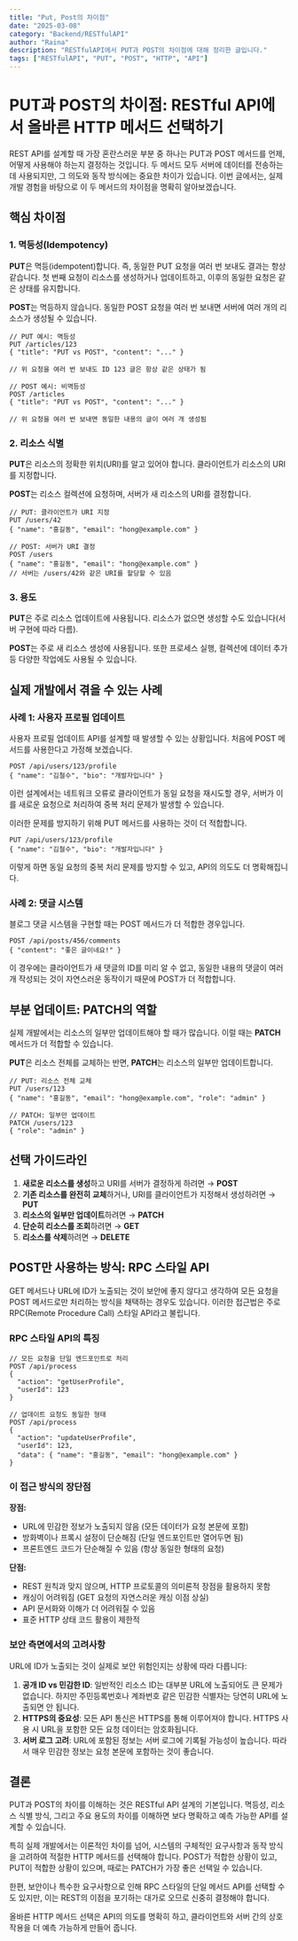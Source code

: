 ```yaml
---
title: "Put, Post의 차이점"
date: "2025-03-08"
category: "Backend/RESTfulAPI"
author: "Raina"
description: "RESTfulAPI에서 PUT과 POST의 차이점에 대해 정리한 글입니다."
tags: ["RESTfulAPI", "PUT", "POST", "HTTP", "API"]
---
```


# PUT과 POST의 차이점: RESTful API에서 올바른 HTTP 메서드 선택하기

REST API를 설계할 때 가장 혼란스러운 부분 중 하나는 PUT과 POST 메서드를 언제, 어떻게 사용해야 하는지 결정하는 것입니다. 두 메서드 모두 서버에 데이터를 전송하는 데 사용되지만, 그 의도와 동작 방식에는 중요한 차이가 있습니다. 이번 글에서는, 실제 개발 경험을 바탕으로 이 두 메서드의 차이점을 명확히 알아보겠습니다.

## 핵심 차이점

### 1. 멱등성(Idempotency)

**PUT**은 멱등(idempotent)합니다. 즉, 동일한 PUT 요청을 여러 번 보내도 결과는 항상 같습니다. 첫 번째 요청이 리소스를 생성하거나 업데이트하고, 이후의 동일한 요청은 같은 상태를 유지합니다.

**POST**는 멱등하지 않습니다. 동일한 POST 요청을 여러 번 보내면 서버에 여러 개의 리소스가 생성될 수 있습니다.

```
// PUT 예시: 멱등성
PUT /articles/123
{ "title": "PUT vs POST", "content": "..." }

// 위 요청을 여러 번 보내도 ID 123 글은 항상 같은 상태가 됨

// POST 예시: 비멱등성
POST /articles
{ "title": "PUT vs POST", "content": "..." }

// 위 요청을 여러 번 보내면 동일한 내용의 글이 여러 개 생성됨
```

### 2. 리소스 식별

**PUT**은 리소스의 정확한 위치(URI)를 알고 있어야 합니다. 클라이언트가 리소스의 URI를 지정합니다.

**POST**는 리소스 컬렉션에 요청하며, 서버가 새 리소스의 URI를 결정합니다.

```
// PUT: 클라이언트가 URI 지정
PUT /users/42
{ "name": "홍길동", "email": "hong@example.com" }

// POST: 서버가 URI 결정
POST /users
{ "name": "홍길동", "email": "hong@example.com" }
// 서버는 /users/42와 같은 URI를 할당할 수 있음
```

### 3. 용도

**PUT**은 주로 리소스 업데이트에 사용됩니다. 리소스가 없으면 생성할 수도 있습니다(서버 구현에 따라 다름).

**POST**는 주로 새 리소스 생성에 사용됩니다. 또한 프로세스 실행, 컬렉션에 데이터 추가 등 다양한 작업에도 사용될 수 있습니다.

## 실제 개발에서 겪을 수 있는 사례

### 사례 1: 사용자 프로필 업데이트

사용자 프로필 업데이트 API를 설계할 때 발생할 수 있는 상황입니다. 처음에 POST 메서드를 사용한다고 가정해 보겠습니다.

```
POST /api/users/123/profile
{ "name": "김철수", "bio": "개발자입니다" }
```

이런 설계에서는 네트워크 오류로 클라이언트가 동일 요청을 재시도할 경우, 서버가 이를 새로운 요청으로 처리하여 중복 처리 문제가 발생할 수 있습니다.

이러한 문제를 방지하기 위해 PUT 메서드를 사용하는 것이 더 적합합니다.

```
PUT /api/users/123/profile
{ "name": "김철수", "bio": "개발자입니다" }
```

이렇게 하면 동일 요청의 중복 처리 문제를 방지할 수 있고, API의 의도도 더 명확해집니다.

### 사례 2: 댓글 시스템

블로그 댓글 시스템을 구현할 때는 POST 메서드가 더 적합한 경우입니다.

```
POST /api/posts/456/comments
{ "content": "좋은 글이네요!" }
```

이 경우에는 클라이언트가 새 댓글의 ID를 미리 알 수 없고, 동일한 내용의 댓글이 여러 개 작성되는 것이 자연스러운 동작이기 때문에 POST가 더 적합합니다.

## 부분 업데이트: PATCH의 역할

실제 개발에서는 리소스의 일부만 업데이트해야 할 때가 많습니다. 이럴 때는 **PATCH** 메서드가 더 적합할 수 있습니다.

**PUT**은 리소스 전체를 교체하는 반면, **PATCH**는 리소스의 일부만 업데이트합니다.

```
// PUT: 리소스 전체 교체
PUT /users/123
{ "name": "홍길동", "email": "hong@example.com", "role": "admin" }

// PATCH: 일부만 업데이트
PATCH /users/123
{ "role": "admin" }
```

## 선택 가이드라인

<ol class="list-decimal list-outside ml-4">
  <li>
    <b>새로운 리소스를 생성</b>하고 URI를 서버가 결정하게 하려면 → <b>POST</b>
  </li>
  <li>
    <b>기존 리소스를 완전히 교체</b>하거나, URI를 클라이언트가 지정해서
    생성하려면 → <b>PUT</b>
  </li>
  <li>
    <b>리소스의 일부만 업데이트</b>하려면 → <b>PATCH</b>
  </li>
  <li>
    <b>단순히 리소스를 조회</b>하려면 → <b>GET</b>
  </li>
  <li>
    <b>리소스를 삭제</b>하려면 → <b>DELETE</b>
  </li>
</ol>

## POST만 사용하는 방식: RPC 스타일 API

GET 메서드나 URL에 ID가 노출되는 것이 보안에 좋지 않다고 생각하여 모든 요청을 POST 메서드로만 처리하는 방식을 채택하는 경우도 있습니다. 이러한 접근법은 주로 RPC(Remote Procedure Call) 스타일 API라고 불립니다.

### RPC 스타일 API의 특징

```
// 모든 요청을 단일 엔드포인트로 처리
POST /api/process
{
  "action": "getUserProfile",
  "userId": 123
}

// 업데이트 요청도 동일한 형태
POST /api/process
{
  "action": "updateUserProfile",
  "userId": 123,
  "data": { "name": "홍길동", "email": "hong@example.com" }
}
```

### 이 접근 방식의 장단점

**장점:**

- URL에 민감한 정보가 노출되지 않음 (모든 데이터가 요청 본문에 포함)
- 방화벽이나 프록시 설정이 단순해짐 (단일 엔드포인트만 열어두면 됨)
- 프론트엔드 코드가 단순해질 수 있음 (항상 동일한 형태의 요청)

**단점:**

- REST 원칙과 맞지 않으며, HTTP 프로토콜의 의미론적 장점을 활용하지 못함
- 캐싱이 어려워짐 (GET 요청의 자연스러운 캐싱 이점 상실)
- API 문서화와 이해가 더 어려워질 수 있음
- 표준 HTTP 상태 코드 활용이 제한적

### 보안 측면에서의 고려사항

URL에 ID가 노출되는 것이 실제로 보안 위험인지는 상황에 따라 다릅니다:

<ol class="list-decimal list-outside ml-4">
  <li>
    <b>공개 ID vs 민감한 ID</b>: 일반적인 리소스 ID는 대부분 URL에 노출되어도 큰
    문제가 없습니다. 하지만 주민등록번호나 계좌번호 같은 민감한 식별자는 당연히
    URL에 노출되면 안 됩니다.
  </li>
  <li>
    <b>HTTPS의 중요성</b>: 모든 API 통신은 HTTPS를 통해 이루어져야 합니다. HTTPS
    사용 시 URL을 포함한 모든 요청 데이터는 암호화됩니다.
  </li>
  <li>
    <b>서버 로그 고려</b>: URL에 포함된 정보는 서버 로그에 기록될 가능성이
    높습니다. 따라서 매우 민감한 정보는 요청 본문에 포함하는 것이 좋습니다.
  </li>
</ol>

## 결론

PUT과 POST의 차이를 이해하는 것은 RESTful API 설계의 기본입니다. 멱등성, 리소스 식별 방식, 그리고 주요 용도의 차이를 이해하면 보다 명확하고 예측 가능한 API를 설계할 수 있습니다.

특히 실제 개발에서는 이론적인 차이를 넘어, 시스템의 구체적인 요구사항과 동작 방식을 고려하여 적절한 HTTP 메서드를 선택해야 합니다. POST가 적합한 상황이 있고, PUT이 적합한 상황이 있으며, 때로는 PATCH가 가장 좋은 선택일 수 있습니다.

한편, 보안이나 특수한 요구사항으로 인해 RPC 스타일의 단일 메서드 API를 선택할 수도 있지만, 이는 REST의 이점을 포기하는 대가로 오므로 신중히 결정해야 합니다.

올바른 HTTP 메서드 선택은 API의 의도를 명확히 하고, 클라이언트와 서버 간의 상호작용을 더 예측 가능하게 만들어 줍니다.
